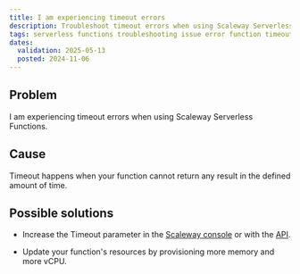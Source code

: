 ```yaml
---
title: I am experiencing timeout errors
description: Troubleshoot timeout errors when using Scaleway Serverless Functions.
tags: serverless functions troubleshooting issue error function timeout
dates:
  validation: 2025-05-13
  posted: 2024-11-06
---
```


## Problem

I am experiencing timeout errors when using Scaleway Serverless Functions.

## Cause

Timeout happens when your function cannot return any result in the defined amount of time.

## Possible solutions

- Increase the Timeout parameter in the [Scaleway console](https://console.scaleway.com/) or with the [API](https://www.scaleway.com/en/developers/api/serverless-functions/#path-functions-update-an-existing-function).

- Update your function's resources by provisioning more memory and more vCPU.